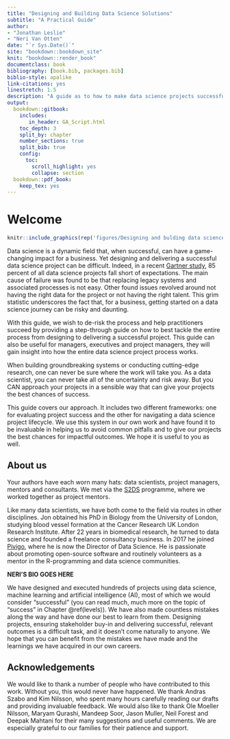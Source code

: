 ```yaml
--- 
title: "Designing and Building Data Science Solutions"
subtitle: "A Practical Guide"
author:
- "Jonathan Leslie"
- "Neri Van Otten"
date: "`r Sys.Date()`"
site: "bookdown::bookdown_site"
knit: "bookdown::render_book"
documentclass: book
bibliography: [book.bib, packages.bib]
biblio-style: apalike
link-citations: yes
linestretch: 1.5
description: "A guide as to how to make data science projects successful."
output: 
  bookdown::gitbook:
    includes:
       in_header: GA_Script.html
    toc_depth: 3
    split_by: chapter
    number_sections: true
    split_bib: true
    config:
      toc:
        scroll_highlight: yes
        collapse: section
  bookdown::pdf_book:
    keep_tex: yes
---
```


# Welcome {-}

```r
knitr::include_graphics(rep('figures/Designing and bulding data science solutions.png', 1))
```



Data science is a dynamic field that, when successful, can have a game-changing impact for a business. Yet designing and delivering a successful data science project can be difficult. Indeed, in a recent [Gartner study](https://www.gartner.com/en/newsroom/press-releases/2018-02-13-gartner-says-nearly-half-of-cios-are-planning-to-deploy-artificial-intelligence), 85 percent of all data science projects fall short of expectations. The main cause of failure was found to be that replacing legacy systems and associated processes is not easy. Other found issues revolved around not having the right data for the project or not having the right talent. This grim statistic underscores the fact that, for a business, getting started on a data science journey can be risky and daunting. 

With this guide, we wish to de-risk the process and help practitioners succeed by providing a step-through guide on how to best tackle the entire process from designing to delivering a successful project. This guide can also be useful for managers, executives and project managers, they will gain insight into how the entire data science project process works.

When building groundbreaking systems or conducting cutting-edge research, one can never be sure where the work will take you. As a data scientist, you can never take all of the uncertainty and risk away. But you CAN approach your projects in a sensible way that can give your projects the best chances of success. 

This guide covers our approach. It includes two different frameworks: one for evaluating project success and the other for navigating a data science project lifecycle. We use this system in our own work and have found it to be invaluable in helping us to avoid common pitfalls and to give our projects the best chances for impactful outcomes. We hope it is useful to you as well.

## About us {-}
Your authors have each worn many hats: data scientists, project managers, mentors and consultants. We met via the [S2DS](http://www.s2ds.org/) programme, where we worked together as project mentors. 

Like many data scientists, we have both come to the field via routes in other disciplines. Jon obtained his PhD in Biology from the University of London, studying blood vessel formation at the Cancer Research UK London Research Institute. After 22 years in biomedical research, he turned to data science and founded a freelance consultancy business. In 2017 he joined [Pivigo](https://www.pivigo.com), where he is now the Director of Data Science. He is passionate about promoting open-source software and routinely volunteers as a mentor in the R-programming and data science communities.

**NERI'S BIO GOES HERE**

We have designed and executed hundreds of projects using data science, machine learning and artificial intelligence (AI), most of which we would consider “successful” (you can read much, much more on the topic of “success” in Chapter \@ref(levels)). We have also made countless mistakes along the way and have done our best to learn from them. Designing projects, ensuring stakeholder buy-in and delivering successful, relevant outcomes is a difficult task, and it doesn’t come naturally to anyone. We hope that you can benefit from the mistakes we have made and the learnings we have acquired in our own careers. 

## Acknowledgements {-}
We would like to thank a number of people who have contributed to this work. Without you, this would never have happened. We thank Andras Szabo and Kim Nilsson, who spent many hours carefully reading our drafts and providing invaluable feedback. We would also like to thank Ole Moeller Nilsson, Maryam Qurashi, Mandeep Soor, Jason Muller, Neil Forest and Deepak Mahtani for their many suggestions and useful comments. We are especially grateful to our families for their patience and support. 



